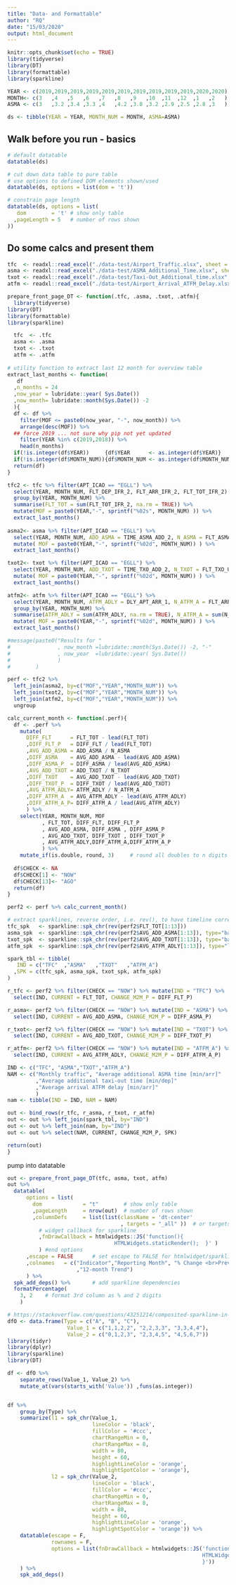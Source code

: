 ```yaml
---
title: "Data- and Formattable"
author: "RQ"
date: "15/03/2020"
output: html_document
---
```


```r
knitr::opts_chunk$set(echo = TRUE)
library(tidyverse)
library(DT)
library(formattable)
library(sparkline)
```

```r
YEAR <- c(2019,2019,2019,2019,2019,2019,2019,2019,2019,2019,2020,2020)
MONTH<- c(3   ,4   ,5   ,6   ,7   ,8   ,9   ,10  ,11  ,12  ,1   ,2   )
ASMA <- c(3   ,3.2 ,3.4 ,3.3 ,4   ,4.2 ,3.8 ,3.2 ,2.9 ,2.5 ,2.8 ,3   )

ds <- tibble(YEAR = YEAR, MONTH_NUM = MONTH, ASMA=ASMA)
```

## Walk before you run - basics

```r
# default datatable
datatable(ds)

# cut down data table to pure table
# use options to defined DOM elements shown/used
datatable(ds, options = list(dom = 't'))

# constrain page length
datatable(ds, options = list(
   dom        = 't' # show only table
  ,pageLength = 5   # number of rows shown
))
```

## Do some calcs and present them

```r
tfc  <- readxl::read_excel("./data-test/Airport_Traffic.xlsx", sheet = "DATA")
asma <- readxl::read_excel("./data-test/ASMA_Additional_Time.xlsx", sheet = "DATA")
txot <- readxl::read_excel("./data-test/Taxi-Out_Additional_time.xlsx", sheet = "DATA")
atfm <- readxl::read_excel("./data-test/Airport_Arrival_ATFM_Delay.xlsx", sheet = "DATA")
```


```r
prepare_front_page_DT <- function(.tfc, .asma, .txot, .atfm){
  library(tidyverse)
library(DT)
library(formattable)
library(sparkline)

  tfc  <- .tfc
  asma <- .asma
  txot <- .txot
  atfm <- .atfm
  
# utility function to extract last 12 month for overview table
extract_last_months <- function(
   df
  ,n_months = 24
  ,now_year = lubridate::year( Sys.Date()) 
  ,now_month= lubridate::month(Sys.Date()) -2
  ){
  df <- df %>% 
    filter(MOF <= paste0(now_year, "-", now_month)) %>% 
    arrange(desc(MOF)) %>%
  ## force 2019 ... not sure why pip not yet updated
    filter(YEAR %in% c(2019,2018)) %>%
    head(n_months)
  if(!is.integer(df$YEAR))     {df$YEAR      <- as.integer(df$YEAR)}
  if(!is.integer(df$MONTH_NUM)){df$MONTH_NUM <- as.integer(df$MONTH_NUM)}
  return(df)
}

tfc2 <- tfc %>% filter(APT_ICAO == "EGLL") %>%
  select(YEAR, MONTH_NUM, FLT_DEP_IFR_2, FLT_ARR_IFR_2, FLT_TOT_IFR_2) %>% 
  group_by(YEAR, MONTH_NUM) %>% 
  summarise(FLT_TOT = sum(FLT_TOT_IFR_2, na.rm = TRUE)) %>% 
  mutate(MOF = paste0(YEAR,"-", sprintf("%02s", MONTH_NUM) )) %>%
  extract_last_months()
  
asma2<- asma %>% filter(APT_ICAO == "EGLL") %>% 
  select(YEAR, MONTH_NUM, ADD_ASMA = TIME_ASMA_ADD_2, N_ASMA = FLT_ASMA_UNIMP_2) %>%
  mutate( MOF = paste0(YEAR,"-", sprintf("%02d", MONTH_NUM)) ) %>%
  extract_last_months()

txot2<- txot %>% filter(APT_ICAO == "EGLL") %>%
  select(YEAR, MONTH_NUM, ADD_TXOT = TIME_TXO_ADD_2, N_TXOT = FLT_TXO_UNIMP_2) %>%
  mutate( MOF = paste0(YEAR,"-", sprintf("%02d", MONTH_NUM)) ) %>%
  extract_last_months()

atfm2<- atfm %>% filter(APT_ICAO == "EGLL") %>%
  select(YEAR, MONTH_NUM, ATFM_ADLY = DLY_APT_ARR_1, N_ATFM_A = FLT_ARR_1) %>%
  group_by(YEAR, MONTH_NUM) %>%
  summarise(ATFM_ADLY = sum(ATFM_ADLY, na.rm = TRUE), N_ATFM_A = sum(N_ATFM_A, na.rm = TRUE)) %>%
  mutate( MOF = paste0(YEAR,"-", sprintf("%02d", MONTH_NUM)) ) %>%
  extract_last_months()

#message(paste0("Results for "
#               , now_month =lubridate::month(Sys.Date()) -2, "-"
#               , now_year  =lubridate::year( Sys.Date())
#               )
#        )

perf <- tfc2 %>% 
  left_join(asma2, by=c("MOF","YEAR","MONTH_NUM")) %>% 
  left_join(txot2, by=c("MOF","YEAR","MONTH_NUM")) %>%
  left_join(atfm2, by=c("MOF","YEAR","MONTH_NUM")) %>%
  ungroup

calc_current_month <- function(.perf){
  df <- .perf %>% 
    mutate(
      DIFF_FLT      = FLT_TOT - lead(FLT_TOT)
      ,DIFF_FLT_P   = DIFF_FLT / lead(FLT_TOT)
      ,AVG_ADD_ASMA = ADD_ASMA / N_ASMA
      ,DIFF_ASMA    = AVG_ADD_ASMA - lead(AVG_ADD_ASMA)
      ,DIFF_ASMA_P  = DIFF_ASMA / lead(AVG_ADD_ASMA)
      ,AVG_ADD_TXOT = ADD_TXOT / N_TXOT
      ,DIFF_TXOT    = AVG_ADD_TXOT - lead(AVG_ADD_TXOT)
      ,DIFF_TXOT_P  = DIFF_TXOT / lead(AVG_ADD_TXOT)
      ,AVG_ATFM_ADLY= ATFM_ADLY / N_ATFM_A
      ,DIFF_ATFM_A  = AVG_ATFM_ADLY - lead(AVG_ATFM_ADLY)
      ,DIFF_ATFM_A_P= DIFF_ATFM_A / lead(AVG_ATFM_ADLY)
      ) %>%
    select(YEAR, MONTH_NUM, MOF
           , FLT_TOT, DIFF_FLT, DIFF_FLT_P
           , AVG_ADD_ASMA, DIFF_ASMA , DIFF_ASMA_P
           , AVG_ADD_TXOT, DIFF_TXOT , DIFF_TXOT_P
           , AVG_ATFM_ADLY,DIFF_ATFM_A,DIFF_ATFM_A_P
           ) %>%
    mutate_if(is.double, round, 3)     # round all doubles to n digits
  
  df$CHECK <- NA
  df$CHECK[1] <- "NOW"
  df$CHECK[13]<- "AGO"
  return(df)
}

perf2 <- perf %>% calc_current_month()

# extract sparklines, reverse order, i.e. rev(), to have timeline correct
tfc_spk   <- sparkline::spk_chr(rev(perf2$FLT_TOT[1:13]))
asma_spk  <- sparkline::spk_chr(rev(perf2$AVG_ADD_ASMA[1:13]), type="bar")
txot_spk  <- sparkline::spk_chr(rev(perf2$AVG_ADD_TXOT[1:13]), type="bar")
atfm_spk  <- sparkline::spk_chr(rev(perf2$AVG_ATFM_ADLY[1:13]), type="line")

spark_tbl <- tibble(
   IND = c("TFC"  ,"ASMA"   ,"TXOT"   ,"ATFM_A")
  ,SPK = c(tfc_spk, asma_spk, txot_spk, atfm_spk)
)

r_tfc <- perf2 %>% filter(CHECK == "NOW") %>% mutate(IND = "TFC") %>%
  select(IND, CURRENT = FLT_TOT, CHANGE_M2M_P = DIFF_FLT_P)

r_asma<- perf2 %>% filter(CHECK == "NOW") %>% mutate(IND = "ASMA") %>%
  select(IND, CURRENT = AVG_ADD_ASMA, CHANGE_M2M_P = DIFF_ASMA_P)

r_txot<- perf2 %>% filter(CHECK == "NOW") %>% mutate(IND = "TXOT") %>%
  select(IND, CURRENT = AVG_ADD_TXOT, CHANGE_M2M_P = DIFF_TXOT_P)

r_atfm<- perf2 %>% filter(CHECK == "NOW") %>% mutate(IND = "ATFM_A") %>%
  select(IND, CURRENT = AVG_ATFM_ADLY, CHANGE_M2M_P = DIFF_ATFM_A_P)

IND <- c("TFC", "ASMA","TXOT","ATFM_A")
NAM <- c("Monthly traffic", "Average additional ASMA time [min/arr]"
         ,"Average additional taxi-out time [min/dep]"
         ,"Average arrival ATFM delay [min/arr]"
         )
nam <- tibble(IND = IND, NAM = NAM)

out <- bind_rows(r_tfc, r_asma, r_txot, r_atfm)
out <- out %>% left_join(spark_tbl, by="IND")
out <- out %>% left_join(nam, by="IND")
out <- out %>% select(NAM, CURRENT, CHANGE_M2M_P, SPK)

return(out)
}
```


pump into datatable

```r
out <- prepare_front_page_DT(tfc, asma, txot, atfm)
out %>% 
  datatable(
      options = list(
        dom             = "t"        # show only table
        ,pageLength     = nrow(out)  # number of rows shown
        ,columnDefs     = list(list(className = 'dt-center'
                                    , targets = "_all" ))  # or targets = 0:4
          # widget callback for sparkline
          ,fnDrawCallback = htmlwidgets::JS('function(){
                                  HTMLWidgets.staticRender();  }' )
          ) #end options
      ,escape = FALSE      # set escape to FALSE for htmlwidget/sparkline
      ,colnames   = c("Indicator","Reporting Month", "% Change <br>Previous Month"
                      ,"12-month Trend")
      ) %>% 
  spk_add_deps() %>%       # add sparkline dependencies
  formatPercentage(
    3, 2    # format 3rd column as % and 2 digits
    )
```


```r
# https://stackoverflow.com/questions/43251214/composited-sparkline-in-r-with-dt-and-shiny
dfO <- data.frame(Type = c("A", "B", "C"),
                   Value_1 = c("1,1,2,2", "2,2,3,3", "3,3,4,4"), 
                   Value_2 = c("0,1,2,3", "2,3,4,5", "4,5,6,7"))
library(tidyr)
library(dplyr)
library(sparkline)
library(DT)

df <- dfO %>% 
    separate_rows(Value_1, Value_2) %>% 
    mutate_at(vars(starts_with('Value')) ,funs(as.integer))


df %>% 
    group_by(Type) %>% 
    summarize(l1 = spk_chr(Value_1,
                           lineColor = 'black', 
                           fillColor = '#ccc',
                           chartRangeMin = 0,
                           chartRangeMax = 8,
                           width = 80,
                           height = 60,
                           highlightLineColor = 'orange', 
                           highlightSpotColor = 'orange'),
              l2 = spk_chr(Value_2,
                           lineColor = 'black', 
                           fillColor = '#ccc',
                           chartRangeMin = 0,
                           chartRangeMax = 8,
                           width = 80,
                           height = 60,
                           highlightLineColor = 'orange', 
                           highlightSpotColor = 'orange')) %>% 
    datatable(escape = F,
              rownames = F,
              options = list(fnDrawCallback = htmlwidgets::JS('function(){
                                                              HTMLWidgets.staticRender();
                                                              }'))
    ) %>% 
    spk_add_deps()
```


